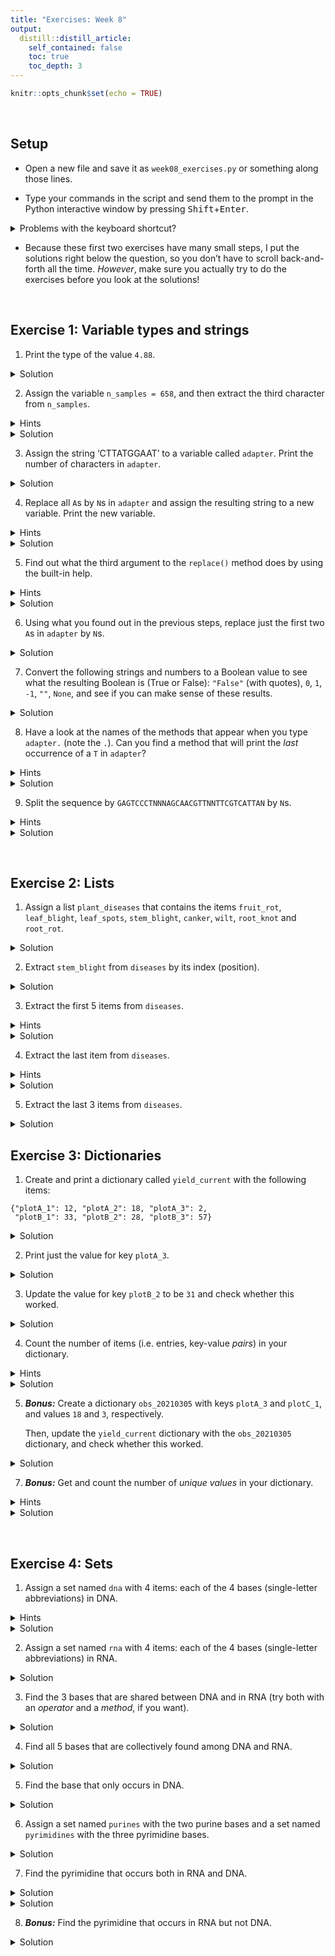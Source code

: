 ```yaml
---
title: "Exercises: Week 8"
output:
  distill::distill_article:
    self_contained: false
    toc: true
    toc_depth: 3
---
```


```r
knitr::opts_chunk$set(echo = TRUE)
```

<br>

## Setup

- Open a new file and save it as `week08_exercises.py`
  or something along those lines.

- Type your commands in the script and send them to the prompt in the Python
  interactive window by pressing <kbd>Shift</kbd>+<kbd>Enter</kbd>.

<details>
<summary>Problems with the keyboard shortcut?</summary>
<p>

If this doesn't work, check your keyboard shortcut by right-clicking in the script and looking for "Run Selection/Line In Python Interactive Window".

Also, you can open the Command Palette (<kbd>Ctrl</kbd>+<kbd>Shift</kbd>+<kbd>P</kbd>)
and look for that shortcut there, and change it if you want.

</p>
</details>

- Because these first two exercises have many small steps,
  I put the solutions right below the question, so you don't have to scroll
  back-and-forth all the time.
  *However*, make sure you actually try to do the exercises before you look at
  the solutions!

<br>

## Exercise 1: Variable types and strings

1.  Print the type of the value `4.88`.\

<details><summary>Solution</summary>
<p>

We can use the function `type()`:

```python
type(4.88)
```
    
The result would be the same if we first assigned it as a variable:
```python
num = 4.88
type(num)
```

</details>

2. Assign the variable `n_samples = 658`,
   and then extract the third character from `n_samples`.

<details><summary>Hints</summary>
<p>

You can't index a number like `n_samples[index]`,
so you'll first have to convert `n_samples` to a string.
Also, recall that Python starts counting from 0!

</p>
</details>

<details><summary>Solution</summary>
<p>

```python
n_samples = 658
str(n_samples)[2]
```

</p>
</details>

3. Assign the string 'CTTATGGAAT' to a variable called `adapter`.
   Print the number of characters in `adapter`.\

<details><summary>Solution</summary>
<p>

```python
adapter = 'CTTATGGAAT'
len(adapter)
```

</p>
</details>

4. Replace all `A`s by `N`s in `adapter` and assign the resulting string
   to a new variable. Print the new variable.

<details><summary>Hints</summary>
<p>

Use the string method `replace()`, and recall that methods are called using
the `<object_name>.<method_name>()` syntax.

</p>
</details>

<details><summary>Solution</summary>
<p>

```python
bad_seq = adapter.replace('A', 'N')
bad_seq
```

</details>

5. Find out what the third argument to the `replace()` method does by using
   the built-in help.

<details><summary>Hints</summary>
<p>

If you are typing your commands in a script rather than straight in the console,
you will get some more information already when typing the opening parenthesis of the method (briefly pause if necessary).

To get more help, you can use a notation with a `?`, or `help(object.method)`.

</p>
</details>

<details><summary>Solution</summary>
<p>

```python
help(adapter.replace)
# Or: "adapter.replace?"
# Or: "?adapter.replace"
```

As it turns out, the third argument, `count`,
determines how many instances of the substring will be replaced.

</p>
</details>

6. Using what you found out in the previous steps,
   replace just the first two `A`s in `adapter` by `N`s.

<details><summary>Solution</summary>
<p>

We specify `2` as the third argument,
which is the number of instances of the substring that will be replaced:

```python
adapter.replace('A', 'N', 2)
```

</p>
</details>

7. Convert the following strings and numbers to a Boolean value
   to see what the resulting Boolean is (True or False):
   `"False"` (with quotes), `0`, `1`, `-1`, `""`, `None`,
   and see if you can make sense of these results.

<details><summary>Solution</summary>
<p>

```python
bool("False")
```

```python
bool(1)
```

```python
bool(0)
```

```python
bool(-1)
```

As it turns out, among numbers and strings, *only* 0 is interpreted as `False`,
whereas *anything else* is interpreted as `True`.

```python
bool("")
```

```python
bool()
```

```python
bool(None)
```
    
But an empty string, nothing at all between parenthesis,
and `None` (Python's keyword to define a null value or the lack of a value),
are also interpreted as `False`.
    
Note that as soon as you quote `"None"`,
it is a string again and will be interpreted as `True`:

```python
bool("None")
```

</p>
</details>

8. Have a look at the names of the methods that appear when you type `adapter.`
   (note the `.`).
   Can you find a method that will print the *last* occurrence of a `T` in
   `adapter`?

<details><summary>Hints</summary>
<p>

The method `rfind` will search from the right-hand side (hence `r`),
and will therefore print the last occurrence of the specified substring.

</p>
</details>

<details><summary>Solution</summary>
<p>

```python
adapter.rfind("T")
```

</p>
</details>

9. Split the sequence by `GAGTCCCTNNNAGCAACGTTNNTTCGTCATTAN` by `N`s.

<details><summary>Hints</summary>
<p>

Use the `split()` method for strings.

</p>
</details>

<details><summary>Solution</summary>
<p>

```python
seq = "GAGTCCCTNNNAGCAACGTTNNTTCGTCATTAN"
split_seq = seq.split('N')
split_seq
```

</p>
</details>

<br>

## Exercise 2: Lists

1. Assign a list `plant_diseases` that contains the items `fruit_rot`,
   `leaf_blight`, `leaf_spots`, `stem_blight`, `canker`, `wilt`, `root_knot` and
   `root_rot`.

<details><summary>Solution</summary>
<p>

```python
diseases = ['fruit_rot', 'leaf_blight', 'leaf_spots', 'stem_blight',
            'canker', 'wilt', 'root_knot', 'root_rot']
```

</p>
</details>

2. Extract `stem_blight` from `diseases` by its index (position).

<details><summary>Solution</summary>
<p>

`stem_blight` is the fourth item and because Python starts counting at 0,
this is index number 3.

```python
diseases[3]
```

</p>
</details>

3. Extract the first 5 items from `diseases`.


<details><summary>Hints</summary>
<p>

Recall that when using ranges,
Python does *not* include the item corresponding to the last index.

</p>
</details>

<details><summary>Solution</summary>
<p>

While index 5 is the *sixth* item, it is not included,
so we specify `0:5` or `:5` to extract elements up to and including the fifth one:

```python
diseases[0:5]
```

Or:

```python
diseases[:5]
```

</p>
</details>

4. Extract the last item from `diseases`.

<details><summary>Hints</summary>
<p>

Recall that you can use negative numbers to start counting from the end.
Also, while `0` is the first index, "-0" (or something along those lines)
is *not* the last index.

</p>
</details>

<details>
<summary>Solution</summary>
<p>

```python
diseases[-1]
```

</p>
</details>

5.  Extract the last 3 items from `diseases`.

<details><summary>Solution</summary>
<p>

Note that you'll *have to* omit a number after the colon in this case,
because `[-3:-1]` would not include the last number, and `[-3:0]` does not
work either.

```python
diseases[-3:]
```

</p>
</details>


## Exercise 3: Dictionaries

1.  Create and print a dictionary called `yield_current` with the following items:

``` .python
{"plotA_1": 12, "plotA_2": 18, "plotA_3": 2,
 "plotB_1": 33, "plotB_2": 28, "plotB_3": 57}
```

<details><summary>Solution</summary>
<p>

```python
yield_current = {"plotA_1": 12, "plotA_2": 18, "plotA_3": 2,
                 "plotB_1": 33, "plotB_2": 28, "plotB_3": 57}
                 
yield_current                 
```

</p>
</details>

2.  Print just the value for key `plotA_3`.

<details><summary>Solution</summary>
<p>

We can get the value for a specific key using the `<dict>[<key>]` notation:

```python
yield_current["plotA_3"]
```

</p>
</details>

3.  Update the value for key `plotB_2` to be `31` and check whether this worked.

<details><summary>Solution</summary>
<p>

We can simply assign a new value using `=`:

```python
yield_current["plotB_2"] = 31
yield_current["plotB_2"]
```

</p>
</details>

4.  Count the number of items (i.e. entries, key-value *pairs*) in your dictionary.\

<details><summary>Hints</summary>
<p>

Use the `len()` function.

</p>
</details>

<details><summary>Solution</summary>
<p>

```python
len(yield_current)
```

</p>
</details>

5. ***Bonus:*** Create a dictionary `obs_20210305` with keys `plotA_3` and
   `plotC_1`, and values `18` and `3`, respectively.
    
   Then, update the `yield_current` dictionary with the `obs_20210305` dictionary,
   and check whether this worked.

<details><summary>Solution</summary>
<p>

```python
obs_20210305 = {"plotA_3": 18, "plotC_1": 3}
```

We use the `update()` method as follows:

```python
yield_current.update(obs_20210305)

yield_current
```

Now, our dictionary has an updated value for key "plotA\_3",
and an entirely new item with key "plotC\_1".

</p>
</details>

7.  ***Bonus:*** Get and count the number of *unique values* in your dictionary.

<details><summary>Hints</summary>
<p>

Extract the values with the `values()` method.
Next, turn these values into a *set* to get the unique values.
Finally, count the unique values with the `len()` function.

</p>
</details>

<details><summary>Solution</summary>
<p>

```python
len(set(yield_current.values()))
```

</p>
</details>

<br>

## Exercise 4: Sets

1. Assign a set named `dna` with 4 items: each of the 4 bases (single-letter
   abbreviations) in DNA.

<details><summary>Hints</summary>
<p>

- Recall the use of curly braces to assign a set.
    
- The order of the bases doesn't matter, because sets are unordered.

</p>
</details>

<details><summary>Solution</summary>
<p>

```python
dna = {'A', 'G', 'C', 'T'}
```

</p>
</details>

2. Assign a set named `rna` with 4 items: each of the 4 bases
   (single-letter abbreviations) in RNA.

<details><summary>Solution</summary>
<p>

```python
rna = {'A', 'G', 'C', 'U'}
```

</p>
</details>

3. Find the 3 bases that are shared between DNA and in RNA
   (try both with an *operator* and a *method*, if you want).

<details>
<summary>Solution</summary>
<p>

```python
dna & rna
```

Or:

```python
dna.intersection(rna)
```

</p>
</details>

4. Find all 5 bases that are collectively found among DNA and RNA.

<details><summary>Solution</summary>
<p>

```python
dna | rna
```

Or:

```python
dna.union(rna)
```

</p>
</details>

5. Find the base that only occurs in DNA.

<details><summary>Solution</summary>
<p>

```python
dna - rna
```

Or:

```python
dna.difference(rna)
```

</p>
</details>

6. Assign a set named `purines` with the two purine bases and a set named
   `pyrimidines` with the three pyrimidine bases.

<details>
<summary>Solution</summary>
<p>

```python
purines = {'A', 'G'}
pyrimidines = {'C', 'T', 'U'}
```

</p>
</details>

7. Find the pyrimidine that occurs both in RNA and DNA.

<details><summary>Solution</summary>
<p>

You can combine more than two sets either by chaining methods or adding another operator.

</p>
</details>

<details><summary>Solution</summary>
<p>

```python
pyrimidines & dna & rna
```

Or:

```python
pyrimidines.intersection(dna).intersection(rna)
```

</p>
</details>

8. ***Bonus:*** Find the pyrimidine that occurs in RNA but not DNA.

<details><summary>Solution</summary>
<p>

```python
(rna - dna) & pyrimidines
```

Or:

```python
rna - dna & pyrimidines
```

Or:

```python
rna.difference(dna).intersection(pyrimidines)
```

</p>
</details>
